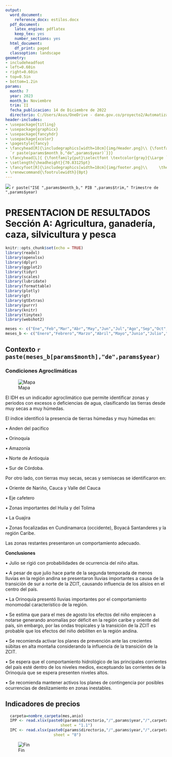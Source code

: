 ```yaml
---
output:
  word_document:
    reference_docx: estilos.docx
  pdf_document:
    latex_engine: pdflatex
    keep_tex: yes
    number_sections: yes
  html_document:
    df_print: paged
  classoption: landscape
geometry:
- includeheadfoot
- left=0.60in
- right=0.60in
- top=0.5in
- bottom=1.2in
params:
  month: 7
  year: 2023
  month_b: Noviembre
  trim: II
  fecha_publicacion: 14 de Diciembre de 2022
  directorio: C:/Users/Asus/OneDrive - dane.gov.co/proyecto2/Automatizacion CABYS/Automatizacion/Formato_carpetas
header-includes:
- \usepackage{titling}
- \usepackage{graphicx}
- \usepackage{fancyhdr}
- \usepackage{xcolor}
- \pagestyle{fancy}
- \fancyhead[R]{\includegraphics[width=18cm]{img/Header.png}\\ {\fontfamily{put}\selectfont      \textcolor{gray}{\Large
  `r paste(params$month_b,"de",params$year)`}}}
- \fancyhead[L]{ {\fontfamily{put}\selectfont \textcolor{gray}{\Large `r paste("ISE ",params$month_b," PIB ",params$trim," Trimestre de ",params$year)`}}}
- \setlength{\headheight}{70.83125pt}
- \fancyfoot[R]{\includegraphics[width=18cm]{img/footer.png}\\     \thepage}
- \renewcommand{\footrulewidth}{0pt}
---
```


![](img/Header.png)
`r paste("ISE ",params$month_b," PIB ",params$trim," Trimestre de ",params$year)`

# PRESENTACION DE RESULTADOS Sección A: Agricultura, ganadería, caza, silvicultura y pesca




```r
knitr::opts_chunk$set(echo = TRUE)
library(readxl)
library(openxlsx)
library(dplyr)
library(ggplot2)
library(tidyr)
library(scales)
library(lubridate)
library(formattable)
library(plotly)
library(gt)
library(gtExtras)
library(purrr)
library(knitr)
library(tinytex)
library(webshot2)

meses <- c("Ene","Feb","Mar","Abr","May","Jun","Jul","Ago","Sep","Oct","Nov","Dic")
meses_b <- c("Enero","Febrero","Marzo","Abril","Mayo","Junio","Julio","Agosto","Septiembre","Octubre","Noviembre","Diciembre")


```


## Contexto `r paste(meses_b[params$month],"de",params$year)`
\hspace{0.5cm}

### Condiciones Agroclimáticas

![Mapa](img/Mapa.png)

El IDH es un indicador agroclimático que permite identificar zonas y periodos con excesos o deficiencias de agua, clasificando las tierras desde muy secas a muy húmedas.

El índice identificó la presencia de tierras húmedas y muy húmedas en:

• Anden del pacifico

• Orinoquía 

• Amazonía

• Norte de Antioquia

• Sur de Córdoba.

Por otro lado, con tierras muy secas, secas y semisecas se identificaron en:

• Oriente de Nariño, Cauca y Valle del Cauca

• Eje cafetero

• Zonas importantes del Huila y del Tolima 

• La Guajira

• Zonas focalizadas en Cundinamarca 
(occidente), Boyacá Santanderes y la región 
Caribe.

Las zonas restantes presentaron un comportamiento adecuado.

**Conclusiones**

• Julio se rigió con probabilidades de ocurrencia del niño altas.

• A pesar de que julio hace parte de la segunda temporada de menos lluvias en la región andina se presentaron lluvias importantes a causa de la transición de sur a norte de la ZCIT, causando influencia de los alisios en el centro del país.

• La Orinoquía presentó lluvias importantes por el comportamiento monomodal característico de la región.

• Se estima que para el mes de agosto los efectos del niño empiecen a notarse generando anomalías por déficit en la región caribe y oriente del país, sin embargo, por las ondas tropicales y la transición de la ZCIT es probable que los efectos del niño debiliten en la región andina.

• Se recomienda activar los planes de prevención ante las crecientes súbitas en alta montaña considerando la influencia de la transición de la ZCIT.

• Se espera que el comportamiento hidrológico de las principales corrientes del país esté dentro de los niveles 
medios, exceptuando las corrientes de la Orinoquia que se espera presenten niveles altos.

• Se recomienda mantener activos los planes de contingencia por posibles ocurrencias de deslizamiento en
zonas inestables.

## Indicadores de precios

```r
  carpeta=nombre_carpeta(mes,anio)
  IPP <- read.xlsx(paste0(params$directorio,"/",params$year,"/",carpeta,"/consolidado_ISE/Precios/anex-IPP-",tolower(nombres_siglas[params$month]),params$year,".xlsx"),
                        sheet = "1.1")
  IPC <- read.xlsx(paste0(params$directorio,"/",params$year,"/",carpeta,"/consolidado_ISE/Precios/anex-IPC-",tolower(nombres_siglas[params$month]),params$year,".xlsx"),
                     sheet = "8")

```

\newpage
<!--
\includegraphics[width=18cm]{img/infodane.png}
-->
![Fin](img/footer.png)
